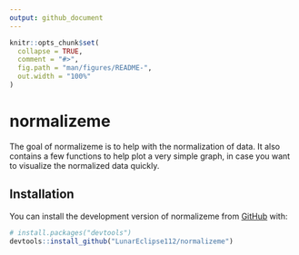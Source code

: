 ```yaml
---
output: github_document
---
```


<!-- README.md is generated from README.Rmd. Please edit that file -->

```r
knitr::opts_chunk$set(
  collapse = TRUE,
  comment = "#>",
  fig.path = "man/figures/README-",
  out.width = "100%"
)
```

# normalizeme

<!-- badges: start -->
<!-- badges: end -->

The goal of normalizeme is to help with the normalization of data. It also contains a few functions to help plot a very simple graph, in case you want to visualize the normalized data quickly. 

## Installation

You can install the development version of normalizeme from [GitHub](https://github.com/) with:

``` r
# install.packages("devtools")
devtools::install_github("LunarEclipse112/normalizeme")
```
